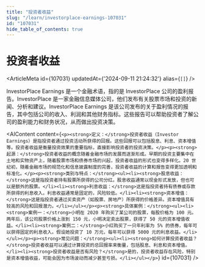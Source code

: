 ```yaml
---
title: "投资者收益"
slug: "/learn/investorplace-earnings-107031"
id: "107031"
hide_table_of_contents: true
---
```



# 投资者收益

<ArticleMeta id={107031} updatedAt={'2024-09-11 21:24:32'} alias={`[]`} />
<div className='border-solid border-b border-t-0 my-4 border-[var(--ifm-color-gray-300)]' />

InvestorPlace Earnings 是一个金融术语，指的是 InvestorPlace 公司的盈利报告。InvestorPlace 是一家金融信息媒体公司，他们发布有关股票市场和投资的新闻、分析和建议。InvestorPlace Earnings 是该公司发布的关于盈利情况的报告，其中包括公司的收入、利润和其他财务指标。这些报告可以帮助投资者了解公司的盈利能力和财务状况，从而做出投资决策。

<AIContent content={`<p><strong>定义：</strong>投资者收益（Investor Earnings）是指投资者通过投资活动所获得的回报。这些回报可以包括股息、利息、资本增值等。投资者收益是衡量投资效果的重要指标，直接影响投资者的投资决策。</p><p><strong>起源：</strong>投资者收益的概念随着金融市场的发展而逐渐形成。早期的投资主要集中在土地和实物资产上，随着股票市场和债券市场的兴起，投资者收益的形式也变得多样化。20 世纪初，随着金融市场的规范化和信息披露制度的完善，投资者收益的计算和报告变得更加透明和标准化。</p><p><strong>类别与特点：</strong><ul><li><strong>股息收益：</strong>这是指投资者持有股票所获得的公司分红。股息收益通常以现金形式发放，但也可以是额外的股票。</li><li><strong>利息收益：</strong>这是指投资者持有债券或存款所获得的利息收入。利息收益通常是固定的，风险较低。</li><li><strong>资本增值：</strong>这是指投资者通过买卖资产（如股票、房地产）所获得的价格差异。资本增值具有较高的风险和回报潜力。</li></ul></p><p><strong>具体案例：</strong><ul><li><strong>案例一：</strong>小明在 2020 年购买了某公司的股票，每股价格为 100 元。两年后，该公司股票价格上涨到 150 元，小明决定卖出股票，获得了 50 元的资本增值收益。</li><li><strong>案例二：</strong>小红购买了一只年利率为 5% 的债券，每年可以获得固定的利息收入。假设她投资了 10 万元，每年可以获得 5000 元的利息收益。</li></ul></p><p><strong>常见问题：</strong><ul><li><strong>如何计算投资者收益？</strong>投资者收益可以通过计算投资的总回报率来衡量，包括股息、利息和资本增值。</li><li><strong>投资者收益是否有风险？</strong>是的，投资者收益存在风险，特别是资本增值收益，可能会因为市场波动而减少甚至亏损。</li></ul></p>`} id={107031} />
